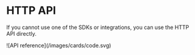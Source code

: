 # HTTP API


If you cannot use one of the SDKs or integrations, you can use the HTTP API directly.

<Cards num={3}>
  <Card href="/docs/api-reference" title="API reference" image arrow>
    ![API reference](/images/cards/code.svg)
  </Card>
</Cards>
